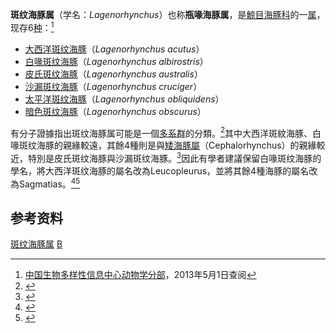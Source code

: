 {{Automatic taxobox
| taxon = Lagenorhynchus
| authority = [[约翰·爱德华·格雷|Gray]]，1846
| image =PacificWhiteSidedDolphine.jpg
| image_caption = [[太平洋斑纹海豚|太平洋斑纹海豚]]（''Lagenorhynchus obliquidens''）
}}
'''斑纹海豚属'''（学名：''Lagenorhynchus''）也称'''瓶喙海豚属'''，是[[鯨目|鯨目]][[海豚科|海豚科]]的一[[属_(生物)|属]]，现存6[[物种|种]]：<ref>[http://zd1.brim.ac.cn/Mnamelist.asp?x_L_name=Lagenorhynchus&z_L_name=LIKE%2C%27%25%2C%25%27 中国生物多样性信息中心动物学分部]{{dead link|date=2018年3月 |bot=InternetArchiveBot |fix-attempted=yes }}，2013年5月1日查阅</ref>
*[[大西洋斑纹海豚|大西洋斑纹海豚]]（''Lagenorhynchus acutus''）
*[[白喙斑纹海豚|白喙斑纹海豚]]（''Lagenorhynchus albirostris''）
*[[皮氏斑纹海豚|皮氏斑纹海豚]]（''Lagenorhynchus australis''）
*[[沙漏斑纹海豚|沙漏斑纹海豚]]（''Lagenorhynchus cruciger''）
*[[太平洋斑纹海豚|太平洋斑纹海豚]]（''Lagenorhynchus obliquidens''）
*[[暗色斑纹海豚|暗色斑纹海豚]]（''Lagenorhynchus obscurus''）

有分子證據指出斑纹海豚属可能是一個[[多系群|多系群]]的分類。<ref name="leduc">{{Harvnb|LeDuc|Perrin|Dizon|1999}}</ref>其中大西洋斑紋海豚、白喙斑纹海豚的親緣較遠，其餘4種則是與[[矮海豚屬|矮海豚屬]]（Cephalorhynchus）的親緣較近，特別是皮氏斑纹海豚與沙漏斑纹海豚。<ref name="May-Collado">{{cite journal |last1=May-Collado |first1=Laura |last2=Agnarsson |first2=Ingi |title=Cytochrome b and Bayesian inference of whale phylogeny |journal=Molecular Phylogenetics and Evolution |date=February 2006 |volume=38 |issue=2 |pages=344–354 |doi=10.1016/j.ympev.2005.09.019}}</ref>因此有學者建議保留白喙斑纹海豚的學名，將大西洋斑纹海豚的屬名改為Leucopleurus，並將其餘4種海豚的屬名改為Sagmatias。<ref name="Vollmer">{{Cite journal |last=Vollmer |first=Nicole L. |last2=Ashe |first2=Erin |last3=Brownell |first3=Robert L. |last4=Cipriano |first4=Frank |last5=Mead |first5=James G. |last6=Reeves |first6=Randall R. |last7=Soldevilla |first7=Melissa S. |last8=Williams |first8=Rob |date=2019 |title=Taxonomic revision of the dolphin genus ''Lagenorhynchus'' |journal=Marine Mammal Science |volume=35 |issue=3 |pages=957–1057 |doi=10.1111/mms.12573 |issn=1748-7692 |url=https://onlinelibrary.wiley.com/doi/abs/10.1111/mms.12573 |language=en |access-date=2022-03-29 |archive-date=2021-11-11 |archive-url=https://web.archive.org/web/20211111031311/https://onlinelibrary.wiley.com/doi/abs/10.1111/mms.12573 }}</ref><ref>{{Cite journal|last=McGowen|first=Michael R|last2=Tsagkogeorga|first2=Georgia|last3=Álvarez-Carretero|first3=Sandra|last4=dos Reis|first4=Mario|last5=Struebig|first5=Monika|last6=Deaville|first6=Robert|last7=Jepson|first7=Paul D|last8=Jarman|first8=Simon|last9=Polanowski|first9=Andrea|last10=Morin|first10=Phillip A|last11=Rossiter|first11=Stephen J|date=2019-10-21|title=Phylogenomic Resolution of the Cetacean Tree of Life Using Target Sequence Capture|url=https://doi.org/10.1093/sysbio/syz068|journal=Systematic Biology|volume=69|issue=3|pages=479–501|doi=10.1093/sysbio/syz068|issn=1063-5157|pmc=7164366|pmid=31633766}}</ref>

==参考资料==
{{reflist}}
{{齒鯨小目|D.}}
{{Taxonbar}}
[[Category:斑纹海豚属|]]
[[Category:1846年描述的分类群|B]]